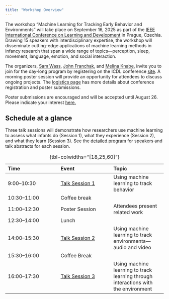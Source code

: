 ```yaml
---
title: "Workshop Overview"
---
```


The workshop "Machine Learning for Tracking Early Behavior and Environments" will take place on September 16, 2025 as part of the [IEEE International Conference on Learning and Development](https://icdl2025.fel.cvut.cz/) in Prague, Czechia. Drawing 15 speakers with interdisciplinary expertise, the workshop will disseminate cutting-edge applications of machine learning methods in infancy research that span a wide range of topics---perception, sleep, movement, language, emotion, and social interaction. 

The organizers, [Sam Wass](https://www.isey.org/isey-staff/sam-wass), [John Franchak](https://padlab.ucr.edu/people/john-franchak.html), and [Melina Knabe](https://www.la.utexas.edu/users/dil/team.html), invite you to join for the day-long program by registering on the ICDL conference [site](https://icdl2025.fel.cvut.cz/registration/). A morning poster session will provide an opportunity for attendees to discuss ongoing projects. The [logistics page](logistics.qmd) has more details about conference registration and poster submissions.

:::{.callout-tip title="Poster Submissions"}
Poster submissions are encouraged and will be accepted until August 26. Please indicate your interest [here.](https://forms.gle/UKxeYWYwAzEa95Eu7)
:::

## Schedule at a glance

Three talk sessions will demonstrate how researchers use machine learning to assess what infants do (Session 1), what they experience (Session 2), and what they learn (Session 3). See the [detailed program](program.qmd) for speakers and talk abstracts for each session.

| Time | Event | Topic | 
|:------ |:------ |:------ |
| 9:00--10:30   | [Talk Session 1](https://johnfranchak.github.io/icdl_mlcv_workshop_2025/program.html#talk-session-1-using-machine-learning-to-track-behavior)    | Using machine learning to track behavior  | 
| 10:30--11:00  | Coffee break      |                                           |
| 11:00--12:30  | Poster Session    | Attendees present related work            |
| 12:30--14:00  | Lunch | |
| 14:00--15:30  | [Talk Session 2](https://johnfranchak.github.io/icdl_mlcv_workshop_2025/program.html#talk-session-2-using-machine-learning-to-track-environmentsaudio-and-video)    | Using machine learning to track environments---audio and video |
| 15:30--16:00 | Coffee Break | |
| 16:00--17:30 | [Talk Session 3](https://johnfranchak.github.io/icdl_mlcv_workshop_2025/program.html#talk-session-3-using-machine-learning-to-track-learning-through-interactions-with-the-environment) | Using machine learning to track learning through interactions with the environment |
: {tbl-colwidths="[18,25,60]"}
